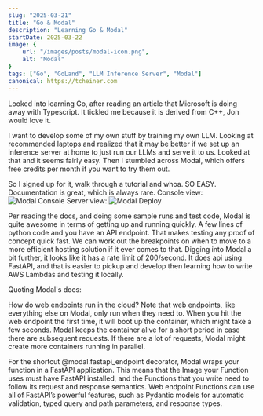 ```yaml
---
slug: "2025-03-21"
title: "Go & Modal"
description: "Learning Go & Modal"
startDate: 2025-03-22
image: {
    url: "/images/posts/modal-icon.png",
    alt: "Modal"
}
tags: ["Go", "GoLand", "LLM Inference Server", "Modal"]
canonical: https://tcheiner.com
---
```

Looked into learning Go, after reading an article that Microsoft is doing away with Typescript.
It tickled me because it is derived from C++, Jon would love it.

I want to develop some of my own stuff by training my own LLM.  Looking at recommended laptops and realized that it
may be better if we set up an inference server at home to just run our LLMs and serve it to us.  Looked at that and it
seems fairly easy.  Then I stumbled across Modal, which offers free credits per month if you want to try them out.

So I signed up for it, walk through a tutorial and whoa.  SO EASY.  Documentation is great, which is always rare.
Console view:
![Modal Console](/images/posts/2025-03-21.png)
Server view:
![Modal Deploy](/images/posts/modal-test.png)

Per reading the docs, and doing some sample runs and test code, Modal is quite awesome in terms of getting up and
running quickly.  A few lines of python code and you have an API endpoint.  That makes testing any proof of concept
quick fast. We can work out the breakpoints on when to move to a more efficient hosting solution if it ever comes to
that.  Digging into Modal a bit further, it looks like it has a rate limit of 200/second.  It does api using FastAPI,
and that is easier to pickup and develop then learning how to write AWS Lambdas and testing it locally.

Quoting Modal's docs:

How do web endpoints run in the cloud?
Note that web endpoints, like everything else on Modal, only run when they need to. When you hit the web endpoint the
first time, it will boot up the container, which might take a few seconds. Modal keeps the container alive for a short
period in case there are subsequent requests. If there are a lot of requests, Modal might create more containers
running in parallel.

For the shortcut @modal.fastapi_endpoint decorator, Modal wraps your function in a FastAPI application. This means that
the Image your Function uses must have FastAPI installed, and the Functions that you write need to follow its request
and response semantics. Web endpoint Functions can use all of FastAPI’s powerful features, such as Pydantic models for
    automatic validation, typed query and path parameters, and response types.
